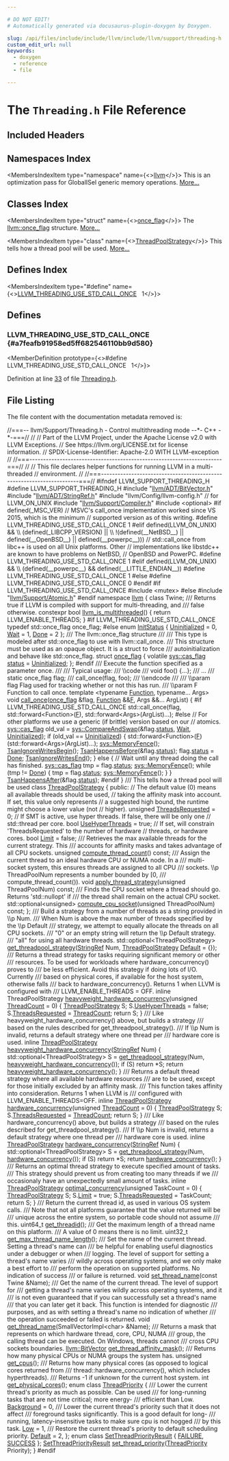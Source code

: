```yaml
---

# DO NOT EDIT!
# Automatically generated via docusaurus-plugin-doxygen by Doxygen.

slug: /api/files/include/include/llvm/include/llvm/support/threading-h
custom_edit_url: null
keywords:
  - doxygen
  - reference
  - file

---
```





# The `Threading.h` File Reference

<DoxygenPage pluginConfig={pluginConfig}>



## Included Headers

<IncludesList>
<IncludesListItem
  filePath="llvm/ADT/BitVector.h"
  permalink="/docs/api/files/include/include/llvm/include/llvm/adt/bitvector-h"
  isLocal="true" />
<IncludesListItem
  filePath="llvm/ADT/StringRef.h"
  permalink="/docs/api/files/include/include/llvm/include/llvm/adt/stringref-h"
  isLocal="true" />
<IncludesListItem
  filePath="llvm/Config/llvm-config.h"
  permalink=""
  isLocal="true" />
<IncludesListItem
  filePath="llvm/Support/Compiler.h"
  permalink="/docs/api/files/include/include/llvm/include/llvm/support/compiler-h"
  isLocal="true" />
<IncludesListItem
  filePath="optional"
  permalink=""
  isLocal="false" />
<IncludesListItem
  filePath="llvm/Support/Atomic.h"
  permalink="/docs/api/files/include/include/llvm/include/llvm/support/atomic-h"
  isLocal="true" />
</IncludesList>

## Namespaces Index

<MembersIndex>

<MembersIndexItem
  type="namespace"
  name={<><a href="/docs/api/namespaces/llvm">llvm</a></>}>
This is an optimization pass for GlobalISel generic memory operations. <a href="/docs/api/namespaces/llvm/#details">More...</a>
</MembersIndexItem>

</MembersIndex>

## Classes Index

<MembersIndex>

<MembersIndexItem
  type="struct"
  name={<><a href="/docs/api/structs/llvm/once-flag">once_flag</a></>}>
The <a href="/docs/api/structs/llvm/once-flag">llvm::once&#95;flag</a> structure. <a href="/docs/api/structs/llvm/once-flag/#details">More...</a>
</MembersIndexItem>

<MembersIndexItem
  type="class"
  name={<><a href="/docs/api/classes/llvm/threadpoolstrategy">ThreadPoolStrategy</a></>}>
This tells how a thread pool will be used. <a href="/docs/api/classes/llvm/threadpoolstrategy/#details">More...</a>
</MembersIndexItem>

</MembersIndex>

## Defines Index

<MembersIndex>

<MembersIndexItem
  type="#define"
  name={<><a href="#a7feafb91958ed5ff682546110bb9d580">LLVM&#95;THREADING&#95;USE&#95;STD&#95;CALL&#95;ONCE</a>&nbsp;&nbsp;&nbsp;1</>}>
</MembersIndexItem>

</MembersIndex>


<SectionDefinition>

## Defines

### LLVM&#95;THREADING&#95;USE&#95;STD&#95;CALL&#95;ONCE {#a7feafb91958ed5ff682546110bb9d580}

<MemberDefinition
  prototype={<>#define LLVM&#95;THREADING&#95;USE&#95;STD&#95;CALL&#95;ONCE&nbsp;&nbsp;&nbsp;1</>}>

Definition at line <a href="#l00033">33</a> of file <a href="/docs/api/files/include/include/llvm/include/llvm/support/threading-h">Threading.h</a>.
</MemberDefinition>

</SectionDefinition>

## File Listing

The file content with the documentation metadata removed is:

<ProgramListing>

<Link id="l00001" /><CodeLine lineNumber="1"><span class="doxyHighlightComment">//===-- llvm/Support/Threading.h - Control multithreading mode --&#42;- C++ -&#42;-===//</span></CodeLine>
<Link id="l00002" /><CodeLine lineNumber="2"><span class="doxyHighlightComment">//</span></CodeLine>
<Link id="l00003" /><CodeLine lineNumber="3"><span class="doxyHighlightComment">// Part of the LLVM Project, under the Apache License v2.0 with LLVM Exceptions.</span></CodeLine>
<Link id="l00004" /><CodeLine lineNumber="4"><span class="doxyHighlightComment">// See https://llvm.org/LICENSE.txt for license information.</span></CodeLine>
<Link id="l00005" /><CodeLine lineNumber="5"><span class="doxyHighlightComment">// SPDX-License-Identifier: Apache-2.0 WITH LLVM-exception</span></CodeLine>
<Link id="l00006" /><CodeLine lineNumber="6"><span class="doxyHighlightComment">//</span></CodeLine>
<Link id="l00007" /><CodeLine lineNumber="7"><span class="doxyHighlightComment">//===----------------------------------------------------------------------===//</span></CodeLine>
<Link id="l00008" /><CodeLine lineNumber="8"><span class="doxyHighlightComment">//</span></CodeLine>
<Link id="l00009" /><CodeLine lineNumber="9"><span class="doxyHighlightComment">// This file declares helper functions for running LLVM in a multi-threaded</span></CodeLine>
<Link id="l00010" /><CodeLine lineNumber="10"><span class="doxyHighlightComment">// environment.</span></CodeLine>
<Link id="l00011" /><CodeLine lineNumber="11"><span class="doxyHighlightComment">//</span></CodeLine>
<Link id="l00012" /><CodeLine lineNumber="12"><span class="doxyHighlightComment">//===----------------------------------------------------------------------===//</span></CodeLine>
<Link id="l00013" /><CodeLine lineNumber="13"></CodeLine>
<Link id="l00014" /><CodeLine lineNumber="14"><span class="doxyHighlightPreprocessor">#ifndef LLVM&#95;SUPPORT&#95;THREADING&#95;H</span></CodeLine>
<Link id="l00015" /><CodeLine lineNumber="15"><span class="doxyHighlightPreprocessor">#define LLVM&#95;SUPPORT&#95;THREADING&#95;H</span></CodeLine>
<Link id="l00016" /><CodeLine lineNumber="16"></CodeLine>
<Link id="l00017" /><CodeLine lineNumber="17"><span class="doxyHighlightPreprocessor">#include &quot;<a href="/docs/api/files/include/include/llvm/include/llvm/adt/bitvector-h">llvm/ADT/BitVector.h</a>&quot;</span></CodeLine>
<Link id="l00018" /><CodeLine lineNumber="18"><span class="doxyHighlightPreprocessor">#include &quot;<a href="/docs/api/files/include/include/llvm/include/llvm/adt/stringref-h">llvm/ADT/StringRef.h</a>&quot;</span></CodeLine>
<Link id="l00019" /><CodeLine lineNumber="19"><span class="doxyHighlightPreprocessor">#include &quot;llvm/Config/llvm-config.h&quot;</span><span class="doxyHighlight"> </span><span class="doxyHighlightComment">// for LLVM&#95;ON&#95;UNIX</span></CodeLine>
<Link id="l00020" /><CodeLine lineNumber="20"><span class="doxyHighlightPreprocessor">#include &quot;<a href="/docs/api/files/include/include/llvm/include/llvm/support/compiler-h">llvm/Support/Compiler.h</a>&quot;</span></CodeLine>
<Link id="l00021" /><CodeLine lineNumber="21"><span class="doxyHighlightPreprocessor">#include &lt;optional&gt;</span></CodeLine>
<Link id="l00022" /><CodeLine lineNumber="22"></CodeLine>
<Link id="l00023" /><CodeLine lineNumber="23"><span class="doxyHighlightPreprocessor">#if defined(&#95;MSC&#95;VER)</span></CodeLine>
<Link id="l00024" /><CodeLine lineNumber="24"><span class="doxyHighlightComment">// MSVC&#39;s call&#95;once implementation worked since VS 2015, which is the minimum</span></CodeLine>
<Link id="l00025" /><CodeLine lineNumber="25"><span class="doxyHighlightComment">// supported version as of this writing.</span></CodeLine>
<Link id="l00026" /><CodeLine lineNumber="26"><span class="doxyHighlightPreprocessor">#define LLVM&#95;THREADING&#95;USE&#95;STD&#95;CALL&#95;ONCE 1</span></CodeLine>
<Link id="l00027" /><CodeLine lineNumber="27"><span class="doxyHighlightPreprocessor">#elif defined(LLVM&#95;ON&#95;UNIX) &amp;&amp;                                                 \\</span></CodeLine>
<Link id="l00028" /><CodeLine lineNumber="28"><span class="doxyHighlightPreprocessor">    (defined(&#95;LIBCPP&#95;VERSION) ||                                               \\</span></CodeLine>
<Link id="l00029" /><CodeLine lineNumber="29"><span class="doxyHighlightPreprocessor">     !(defined(&#95;&#95;NetBSD&#95;&#95;) || defined(&#95;&#95;OpenBSD&#95;&#95;) || defined(&#95;&#95;powerpc&#95;&#95;)))</span></CodeLine>
<Link id="l00030" /><CodeLine lineNumber="30"><span class="doxyHighlightComment">// std::call&#95;once from libc++ is used on all Unix platforms. Other</span></CodeLine>
<Link id="l00031" /><CodeLine lineNumber="31"><span class="doxyHighlightComment">// implementations like libstdc++ are known to have problems on NetBSD,</span></CodeLine>
<Link id="l00032" /><CodeLine lineNumber="32"><span class="doxyHighlightComment">// OpenBSD and PowerPC.</span></CodeLine>
<Link id="l00033" /><CodeLine lineNumber="33" lineLink="#a7feafb91958ed5ff682546110bb9d580"><span class="doxyHighlightPreprocessor">#define LLVM&#95;THREADING&#95;USE&#95;STD&#95;CALL&#95;ONCE 1</span></CodeLine>
<Link id="l00034" /><CodeLine lineNumber="34"><span class="doxyHighlightPreprocessor">#elif defined(LLVM&#95;ON&#95;UNIX) &amp;&amp;                                                 \\</span></CodeLine>
<Link id="l00035" /><CodeLine lineNumber="35"><span class="doxyHighlightPreprocessor">    (defined(&#95;&#95;powerpc&#95;&#95;) &amp;&amp; defined(&#95;&#95;LITTLE&#95;ENDIAN&#95;&#95;))</span></CodeLine>
<Link id="l00036" /><CodeLine lineNumber="36"><span class="doxyHighlightPreprocessor">#define LLVM&#95;THREADING&#95;USE&#95;STD&#95;CALL&#95;ONCE 1</span></CodeLine>
<Link id="l00037" /><CodeLine lineNumber="37"><span class="doxyHighlightPreprocessor">#else</span></CodeLine>
<Link id="l00038" /><CodeLine lineNumber="38"><span class="doxyHighlightPreprocessor">#define LLVM&#95;THREADING&#95;USE&#95;STD&#95;CALL&#95;ONCE 0</span></CodeLine>
<Link id="l00039" /><CodeLine lineNumber="39"><span class="doxyHighlightPreprocessor">#endif</span></CodeLine>
<Link id="l00040" /><CodeLine lineNumber="40"></CodeLine>
<Link id="l00041" /><CodeLine lineNumber="41"><span class="doxyHighlightPreprocessor">#if LLVM&#95;THREADING&#95;USE&#95;STD&#95;CALL&#95;ONCE</span></CodeLine>
<Link id="l00042" /><CodeLine lineNumber="42"><span class="doxyHighlightPreprocessor">#include &lt;mutex&gt;</span></CodeLine>
<Link id="l00043" /><CodeLine lineNumber="43"><span class="doxyHighlightPreprocessor">#else</span></CodeLine>
<Link id="l00044" /><CodeLine lineNumber="44"><span class="doxyHighlightPreprocessor">#include &quot;<a href="/docs/api/files/include/include/llvm/include/llvm/support/atomic-h">llvm/Support/Atomic.h</a>&quot;</span></CodeLine>
<Link id="l00045" /><CodeLine lineNumber="45"><span class="doxyHighlightPreprocessor">#endif</span></CodeLine>
<Link id="l00046" /><CodeLine lineNumber="46"></CodeLine>
<Link id="l00047" /><CodeLine lineNumber="47"><span class="doxyHighlightKeyword">namespace </span><span class="doxyHighlight"><a href="/docs/api/namespaces/llvm">llvm</a> &#123;</span></CodeLine>
<Link id="l00048" /><CodeLine lineNumber="48"><span class="doxyHighlightKeyword">class </span><span class="doxyHighlight">Twine;</span></CodeLine>
<Link id="l00049" /><CodeLine lineNumber="49"></CodeLine>
<Link id="l00050" /><CodeLine lineNumber="50"><span class="doxyHighlightComment">/// Returns true if LLVM is compiled with support for multi-threading, and</span></CodeLine>
<Link id="l00051" /><CodeLine lineNumber="51"><span class="doxyHighlightComment">/// false otherwise.</span></CodeLine>
<Link id="l00052" /><CodeLine lineNumber="52" lineLink="/docs/api/namespaces/llvm/#a09a29eef9752b39c34aa646a5812b0a7"><span class="doxyHighlightKeyword">constexpr</span><span class="doxyHighlight"> </span><span class="doxyHighlightKeywordType">bool</span><span class="doxyHighlight"> <a href="/docs/api/namespaces/llvm/#a09a29eef9752b39c34aa646a5812b0a7">llvm&#95;is&#95;multithreaded</a>() &#123; </span><span class="doxyHighlightKeywordFlow">return</span><span class="doxyHighlight"> LLVM&#95;ENABLE&#95;THREADS; &#125;</span></CodeLine>
<Link id="l00053" /><CodeLine lineNumber="53"></CodeLine>
<Link id="l00054" /><CodeLine lineNumber="54"><span class="doxyHighlightPreprocessor">#if LLVM&#95;THREADING&#95;USE&#95;STD&#95;CALL&#95;ONCE</span></CodeLine>
<Link id="l00055" /><CodeLine lineNumber="55"></CodeLine>
<Link id="l00056" /><CodeLine lineNumber="56"><span class="doxyHighlight">  </span><span class="doxyHighlightKeyword">typedef</span><span class="doxyHighlight"> std::once&#95;flag once&#95;flag;</span></CodeLine>
<Link id="l00057" /><CodeLine lineNumber="57"></CodeLine>
<Link id="l00058" /><CodeLine lineNumber="58"><span class="doxyHighlightPreprocessor">#else</span></CodeLine>
<Link id="l00059" /><CodeLine lineNumber="59"></CodeLine>
<Link id="l00060" /><CodeLine lineNumber="60" lineLink="/docs/api/namespaces/llvm/#a233737223c9a3dba810df5b91bc91d1fabbb9957d8adae962b153273c16bce571"><span class="doxyHighlight">  </span><span class="doxyHighlightKeyword">enum</span><span class="doxyHighlight"> <a href="/docs/api/namespaces/llvm/#a233737223c9a3dba810df5b91bc91d1f">InitStatus</a> &#123; <a href="/docs/api/namespaces/llvm/#a233737223c9a3dba810df5b91bc91d1fa040b97f9fe2d19769ff2f593111e416f">Uninitialized</a> = 0, <a href="/docs/api/namespaces/llvm/#a233737223c9a3dba810df5b91bc91d1fa49bfe5e1e40e44e387a5e03c6ca759c5">Wait</a> = 1, <a href="/docs/api/namespaces/llvm/#a233737223c9a3dba810df5b91bc91d1fabbb9957d8adae962b153273c16bce571">Done</a> = 2 &#125;;</span></CodeLine>
<Link id="l00061" /><CodeLine lineNumber="61"></CodeLine>
<Link id="l00062" /><CodeLine lineNumber="62"><span class="doxyHighlightComment">  /// The llvm::once&#95;flag structure</span></CodeLine>
<Link id="l00063" /><CodeLine lineNumber="63"><span class="doxyHighlightComment">  ///</span></CodeLine>
<Link id="l00064" /><CodeLine lineNumber="64"><span class="doxyHighlightComment">  /// This type is modeled after std::once&#95;flag to use with llvm::call&#95;once.</span></CodeLine>
<Link id="l00065" /><CodeLine lineNumber="65"><span class="doxyHighlightComment">  /// This structure must be used as an opaque object. It is a struct to force</span></CodeLine>
<Link id="l00066" /><CodeLine lineNumber="66"><span class="doxyHighlightComment">  /// autoinitialization and behave like std::once&#95;flag.</span></CodeLine>
<Link id="l00067" /><CodeLine lineNumber="67" lineLink="/docs/api/structs/llvm/once-flag"><span class="doxyHighlight">  </span><span class="doxyHighlightKeyword">struct </span><span class="doxyHighlight"><a href="/docs/api/structs/llvm/once-flag">once&#95;flag</a> &#123;</span></CodeLine>
<Link id="l00068" /><CodeLine lineNumber="68" lineLink="/docs/api/structs/llvm/once-flag/#a82f54c87a27d58ef5f372cabf0fcbcfc"><span class="doxyHighlight">    </span><span class="doxyHighlightKeyword">volatile</span><span class="doxyHighlight"> <a href="/docs/api/namespaces/llvm/sys/#a2311d06f966c58f271076e6b262fa092">sys::cas&#95;flag</a> <a href="/docs/api/structs/llvm/once-flag/#a82f54c87a27d58ef5f372cabf0fcbcfc">status</a> = <a href="/docs/api/namespaces/llvm/#a233737223c9a3dba810df5b91bc91d1fa040b97f9fe2d19769ff2f593111e416f">Uninitialized</a>;</span></CodeLine>
<Link id="l00069" /><CodeLine lineNumber="69"><span class="doxyHighlight">  &#125;;</span></CodeLine>
<Link id="l00070" /><CodeLine lineNumber="70"></CodeLine>
<Link id="l00071" /><CodeLine lineNumber="71"><span class="doxyHighlightPreprocessor">#endif</span></CodeLine>
<Link id="l00072" /><CodeLine lineNumber="72"></CodeLine>
<Link id="l00073" /><CodeLine lineNumber="73"><span class="doxyHighlightComment">  /// Execute the function specified as a parameter once.</span></CodeLine>
<Link id="l00074" /><CodeLine lineNumber="74"><span class="doxyHighlightComment">  ///</span></CodeLine>
<Link id="l00075" /><CodeLine lineNumber="75"><span class="doxyHighlightComment">  /// Typical usage:</span></CodeLine>
<Link id="l00076" /><CodeLine lineNumber="76"><span class="doxyHighlightComment">  /// \\code</span></CodeLine>
<Link id="l00077" /><CodeLine lineNumber="77"><span class="doxyHighlightComment">  ///   void foo() &#123;...&#125;;</span></CodeLine>
<Link id="l00078" /><CodeLine lineNumber="78"><span class="doxyHighlightComment">  ///   ...</span></CodeLine>
<Link id="l00079" /><CodeLine lineNumber="79"><span class="doxyHighlightComment">  ///   static once&#95;flag flag;</span></CodeLine>
<Link id="l00080" /><CodeLine lineNumber="80"><span class="doxyHighlightComment">  ///   call&#95;once(flag, foo);</span></CodeLine>
<Link id="l00081" /><CodeLine lineNumber="81"><span class="doxyHighlightComment">  /// \\endcode</span></CodeLine>
<Link id="l00082" /><CodeLine lineNumber="82"><span class="doxyHighlightComment">  ///</span></CodeLine>
<Link id="l00083" /><CodeLine lineNumber="83"><span class="doxyHighlightComment">  /// \\param flag Flag used for tracking whether or not this has run.</span></CodeLine>
<Link id="l00084" /><CodeLine lineNumber="84"><span class="doxyHighlightComment">  /// \\param F Function to call once.</span></CodeLine>
<Link id="l00085" /><CodeLine lineNumber="85"><span class="doxyHighlight">  </span><span class="doxyHighlightKeyword">template</span><span class="doxyHighlight"> &lt;</span><span class="doxyHighlightKeyword">typename</span><span class="doxyHighlight"> <a href="/docs/api/classes/llvm/function">Function</a>, </span><span class="doxyHighlightKeyword">typename</span><span class="doxyHighlight">... Args&gt;</span></CodeLine>
<Link id="l00086" /><CodeLine lineNumber="86" lineLink="/docs/api/namespaces/llvm/#abc08edd3ca31ae54f1a794719c4c153c"><span class="doxyHighlight">  </span><span class="doxyHighlightKeywordType">void</span><span class="doxyHighlight"> <a href="/docs/api/namespaces/llvm/#abc08edd3ca31ae54f1a794719c4c153c">call&#95;once</a>(<a href="/docs/api/structs/llvm/once-flag">once&#95;flag</a> &amp;flag, <a href="/docs/api/classes/llvm/function">Function</a> &amp;&amp;<a href="/docs/api/files/lib/lib/support/md5-cpp/#a96d73bbd7af15cb1fc38c3f4a3bd82e9">F</a>, Args &amp;&amp;... ArgList) &#123;</span></CodeLine>
<Link id="l00087" /><CodeLine lineNumber="87"><span class="doxyHighlightPreprocessor">#if LLVM&#95;THREADING&#95;USE&#95;STD&#95;CALL&#95;ONCE</span></CodeLine>
<Link id="l00088" /><CodeLine lineNumber="88"><span class="doxyHighlight">    std::call&#95;once(flag, std::forward&lt;Function&gt;(<a href="/docs/api/files/lib/lib/support/md5-cpp/#a96d73bbd7af15cb1fc38c3f4a3bd82e9">F</a>),</span></CodeLine>
<Link id="l00089" /><CodeLine lineNumber="89"><span class="doxyHighlight">                   std::forward&lt;Args&gt;(ArgList)...);</span></CodeLine>
<Link id="l00090" /><CodeLine lineNumber="90"><span class="doxyHighlightPreprocessor">#else</span></CodeLine>
<Link id="l00091" /><CodeLine lineNumber="91"><span class="doxyHighlight">    </span><span class="doxyHighlightComment">// For other platforms we use a generic (if brittle) version based on our</span></CodeLine>
<Link id="l00092" /><CodeLine lineNumber="92"><span class="doxyHighlight">    </span><span class="doxyHighlightComment">// atomics.</span></CodeLine>
<Link id="l00093" /><CodeLine lineNumber="93"><span class="doxyHighlight">    <a href="/docs/api/namespaces/llvm/sys/#a2311d06f966c58f271076e6b262fa092">sys::cas&#95;flag</a> old&#95;val = <a href="/docs/api/namespaces/llvm/sys/#aff9e10eb8571f7854d34d38dc58b2ffb">sys::CompareAndSwap</a>(&amp;flag.<a href="/docs/api/structs/llvm/once-flag/#a82f54c87a27d58ef5f372cabf0fcbcfc">status</a>, <a href="/docs/api/namespaces/llvm/#a233737223c9a3dba810df5b91bc91d1fa49bfe5e1e40e44e387a5e03c6ca759c5">Wait</a>, <a href="/docs/api/namespaces/llvm/#a233737223c9a3dba810df5b91bc91d1fa040b97f9fe2d19769ff2f593111e416f">Uninitialized</a>);</span></CodeLine>
<Link id="l00094" /><CodeLine lineNumber="94"><span class="doxyHighlight">    </span><span class="doxyHighlightKeywordFlow">if</span><span class="doxyHighlight"> (old&#95;val == <a href="/docs/api/namespaces/llvm/#a233737223c9a3dba810df5b91bc91d1fa040b97f9fe2d19769ff2f593111e416f">Uninitialized</a>) &#123;</span></CodeLine>
<Link id="l00095" /><CodeLine lineNumber="95"><span class="doxyHighlight">      std::forward&lt;Function&gt;(<a href="/docs/api/files/lib/lib/support/md5-cpp/#a96d73bbd7af15cb1fc38c3f4a3bd82e9">F</a>)(std::forward&lt;Args&gt;(ArgList)...);</span></CodeLine>
<Link id="l00096" /><CodeLine lineNumber="96"><span class="doxyHighlight">      <a href="/docs/api/namespaces/llvm/sys/#a96357e03675b273feb2112dabb891ada">sys::MemoryFence</a>();</span></CodeLine>
<Link id="l00097" /><CodeLine lineNumber="97"><span class="doxyHighlight">      <a href="/docs/api/files/include/include/llvm/include/llvm/support/compiler-h/#ae7ae7168870d6f719670bf0f47b9ade5">TsanIgnoreWritesBegin</a>();</span></CodeLine>
<Link id="l00098" /><CodeLine lineNumber="98"><span class="doxyHighlight">      <a href="/docs/api/files/include/include/llvm/include/llvm/support/compiler-h/#a186eadfc2c525b71adaf35e7487eccac">TsanHappensBefore</a>(&amp;flag.<a href="/docs/api/structs/llvm/once-flag/#a82f54c87a27d58ef5f372cabf0fcbcfc">status</a>);</span></CodeLine>
<Link id="l00099" /><CodeLine lineNumber="99"><span class="doxyHighlight">      flag.<a href="/docs/api/structs/llvm/once-flag/#a82f54c87a27d58ef5f372cabf0fcbcfc">status</a> = <a href="/docs/api/namespaces/llvm/#a233737223c9a3dba810df5b91bc91d1fabbb9957d8adae962b153273c16bce571">Done</a>;</span></CodeLine>
<Link id="l00100" /><CodeLine lineNumber="100"><span class="doxyHighlight">      <a href="/docs/api/files/include/include/llvm/include/llvm/support/compiler-h/#a6d95fe36240cded45e8889c2491a78f5">TsanIgnoreWritesEnd</a>();</span></CodeLine>
<Link id="l00101" /><CodeLine lineNumber="101"><span class="doxyHighlight">    &#125; </span><span class="doxyHighlightKeywordFlow">else</span><span class="doxyHighlight"> &#123;</span></CodeLine>
<Link id="l00102" /><CodeLine lineNumber="102"><span class="doxyHighlight">      </span><span class="doxyHighlightComment">// Wait until any thread doing the call has finished.</span></CodeLine>
<Link id="l00103" /><CodeLine lineNumber="103"><span class="doxyHighlight">      <a href="/docs/api/namespaces/llvm/sys/#a2311d06f966c58f271076e6b262fa092">sys::cas&#95;flag</a> tmp = flag.<a href="/docs/api/structs/llvm/once-flag/#a82f54c87a27d58ef5f372cabf0fcbcfc">status</a>;</span></CodeLine>
<Link id="l00104" /><CodeLine lineNumber="104"><span class="doxyHighlight">      <a href="/docs/api/namespaces/llvm/sys/#a96357e03675b273feb2112dabb891ada">sys::MemoryFence</a>();</span></CodeLine>
<Link id="l00105" /><CodeLine lineNumber="105"><span class="doxyHighlight">      </span><span class="doxyHighlightKeywordFlow">while</span><span class="doxyHighlight"> (tmp != <a href="/docs/api/namespaces/llvm/#a233737223c9a3dba810df5b91bc91d1fabbb9957d8adae962b153273c16bce571">Done</a>) &#123;</span></CodeLine>
<Link id="l00106" /><CodeLine lineNumber="106"><span class="doxyHighlight">        tmp = flag.<a href="/docs/api/structs/llvm/once-flag/#a82f54c87a27d58ef5f372cabf0fcbcfc">status</a>;</span></CodeLine>
<Link id="l00107" /><CodeLine lineNumber="107"><span class="doxyHighlight">        <a href="/docs/api/namespaces/llvm/sys/#a96357e03675b273feb2112dabb891ada">sys::MemoryFence</a>();</span></CodeLine>
<Link id="l00108" /><CodeLine lineNumber="108"><span class="doxyHighlight">      &#125;</span></CodeLine>
<Link id="l00109" /><CodeLine lineNumber="109"><span class="doxyHighlight">    &#125;</span></CodeLine>
<Link id="l00110" /><CodeLine lineNumber="110"><span class="doxyHighlight">    <a href="/docs/api/files/include/include/llvm/include/llvm/support/compiler-h/#a4a8a06812caf14bdec3b541b578b8344">TsanHappensAfter</a>(&amp;flag.<a href="/docs/api/structs/llvm/once-flag/#a82f54c87a27d58ef5f372cabf0fcbcfc">status</a>);</span></CodeLine>
<Link id="l00111" /><CodeLine lineNumber="111"><span class="doxyHighlightPreprocessor">#endif</span></CodeLine>
<Link id="l00112" /><CodeLine lineNumber="112"><span class="doxyHighlight">  &#125;</span></CodeLine>
<Link id="l00113" /><CodeLine lineNumber="113"></CodeLine>
<Link id="l00114" /><CodeLine lineNumber="114"><span class="doxyHighlightComment">  /// This tells how a thread pool will be used</span></CodeLine>
<Link id="l00115" /><CodeLine lineNumber="115" lineLink="/docs/api/classes/llvm/threadpoolstrategy"><span class="doxyHighlight">  </span><span class="doxyHighlightKeyword">class </span><span class="doxyHighlight"><a href="/docs/api/classes/llvm/threadpoolstrategy">ThreadPoolStrategy</a> &#123;</span></CodeLine>
<Link id="l00116" /><CodeLine lineNumber="116"><span class="doxyHighlight">  </span><span class="doxyHighlightKeyword">public</span><span class="doxyHighlight">:</span></CodeLine>
<Link id="l00117" /><CodeLine lineNumber="117"><span class="doxyHighlight">    </span><span class="doxyHighlightComment">// The default value (0) means all available threads should be used,</span></CodeLine>
<Link id="l00118" /><CodeLine lineNumber="118"><span class="doxyHighlight">    </span><span class="doxyHighlightComment">// taking the affinity mask into account. If set, this value only represents</span></CodeLine>
<Link id="l00119" /><CodeLine lineNumber="119"><span class="doxyHighlight">    </span><span class="doxyHighlightComment">// a suggested high bound, the runtime might choose a lower value (not</span></CodeLine>
<Link id="l00120" /><CodeLine lineNumber="120"><span class="doxyHighlight">    </span><span class="doxyHighlightComment">// higher).</span></CodeLine>
<Link id="l00121" /><CodeLine lineNumber="121" lineLink="/docs/api/classes/llvm/threadpoolstrategy/#a40a8a25446e00b0d7eb5cc63884bea4e"><span class="doxyHighlight">    </span><span class="doxyHighlightKeywordType">unsigned</span><span class="doxyHighlight"> <a href="/docs/api/classes/llvm/threadpoolstrategy/#a40a8a25446e00b0d7eb5cc63884bea4e">ThreadsRequested</a> = 0;</span></CodeLine>
<Link id="l00122" /><CodeLine lineNumber="122"></CodeLine>
<Link id="l00123" /><CodeLine lineNumber="123"><span class="doxyHighlight">    </span><span class="doxyHighlightComment">// If SMT is active, use hyper threads. If false, there will be only one</span></CodeLine>
<Link id="l00124" /><CodeLine lineNumber="124"><span class="doxyHighlight">    </span><span class="doxyHighlightComment">// std::thread per core.</span></CodeLine>
<Link id="l00125" /><CodeLine lineNumber="125" lineLink="/docs/api/classes/llvm/threadpoolstrategy/#a4d05cc9321306f401f9cc9990720173b"><span class="doxyHighlight">    </span><span class="doxyHighlightKeywordType">bool</span><span class="doxyHighlight"> <a href="/docs/api/classes/llvm/threadpoolstrategy/#a4d05cc9321306f401f9cc9990720173b">UseHyperThreads</a> = </span><span class="doxyHighlightKeyword">true</span><span class="doxyHighlight">;</span></CodeLine>
<Link id="l00126" /><CodeLine lineNumber="126"></CodeLine>
<Link id="l00127" /><CodeLine lineNumber="127"><span class="doxyHighlight">    </span><span class="doxyHighlightComment">// If set, will constrain &#39;ThreadsRequested&#39; to the number of hardware</span></CodeLine>
<Link id="l00128" /><CodeLine lineNumber="128"><span class="doxyHighlight">    </span><span class="doxyHighlightComment">// threads, or hardware cores.</span></CodeLine>
<Link id="l00129" /><CodeLine lineNumber="129" lineLink="/docs/api/classes/llvm/threadpoolstrategy/#a006386e2fc403bf7964952c2d97432a8"><span class="doxyHighlight">    </span><span class="doxyHighlightKeywordType">bool</span><span class="doxyHighlight"> <a href="/docs/api/classes/llvm/threadpoolstrategy/#a006386e2fc403bf7964952c2d97432a8">Limit</a> = </span><span class="doxyHighlightKeyword">false</span><span class="doxyHighlight">;</span></CodeLine>
<Link id="l00130" /><CodeLine lineNumber="130"></CodeLine>
<Link id="l00131" /><CodeLine lineNumber="131"><span class="doxyHighlightComment">    /// Retrieves the max available threads for the current strategy. This</span></CodeLine>
<Link id="l00132" /><CodeLine lineNumber="132"><span class="doxyHighlightComment">    /// accounts for affinity masks and takes advantage of all CPU sockets.</span></CodeLine>
<Link id="l00133" /><CodeLine lineNumber="133"><span class="doxyHighlight">    </span><span class="doxyHighlightKeywordType">unsigned</span><span class="doxyHighlight"> <a href="/docs/api/classes/llvm/threadpoolstrategy/#ac128c3b3bd0420224f86d2c385f3af99">compute&#95;thread&#95;count</a>() </span><span class="doxyHighlightKeyword">const</span><span class="doxyHighlight">;</span></CodeLine>
<Link id="l00134" /><CodeLine lineNumber="134"></CodeLine>
<Link id="l00135" /><CodeLine lineNumber="135"><span class="doxyHighlightComment">    /// Assign the current thread to an ideal hardware CPU or NUMA node. In a</span></CodeLine>
<Link id="l00136" /><CodeLine lineNumber="136"><span class="doxyHighlightComment">    /// multi-socket system, this ensures threads are assigned to all CPU</span></CodeLine>
<Link id="l00137" /><CodeLine lineNumber="137"><span class="doxyHighlightComment">    /// sockets. \\p ThreadPoolNum represents a number bounded by &#91;0,</span></CodeLine>
<Link id="l00138" /><CodeLine lineNumber="138"><span class="doxyHighlightComment">    /// compute&#95;thread&#95;count()).</span></CodeLine>
<Link id="l00139" /><CodeLine lineNumber="139" lineLink="/docs/api/classes/llvm/threadpoolstrategy/#a91973a96c25c9148226db40b463b5681"><span class="doxyHighlight">    </span><span class="doxyHighlightKeywordType">void</span><span class="doxyHighlight"> <a href="/docs/api/classes/llvm/threadpoolstrategy/#a91973a96c25c9148226db40b463b5681">apply&#95;thread&#95;strategy</a>(</span><span class="doxyHighlightKeywordType">unsigned</span><span class="doxyHighlight"> ThreadPoolNum) </span><span class="doxyHighlightKeyword">const</span><span class="doxyHighlight">;</span></CodeLine>
<Link id="l00140" /><CodeLine lineNumber="140"></CodeLine>
<Link id="l00141" /><CodeLine lineNumber="141"><span class="doxyHighlightComment">    /// Finds the CPU socket where a thread should go. Returns &#39;std::nullopt&#39; if</span></CodeLine>
<Link id="l00142" /><CodeLine lineNumber="142"><span class="doxyHighlightComment">    /// the thread shall remain on the actual CPU socket.</span></CodeLine>
<Link id="l00143" /><CodeLine lineNumber="143" lineLink="/docs/api/classes/llvm/threadpoolstrategy/#a3377000f840bf21702914c7d552af21d"><span class="doxyHighlight">    std::optional&lt;unsigned&gt; <a href="/docs/api/classes/llvm/threadpoolstrategy/#a3377000f840bf21702914c7d552af21d">compute&#95;cpu&#95;socket</a>(</span><span class="doxyHighlightKeywordType">unsigned</span><span class="doxyHighlight"> ThreadPoolNum) </span><span class="doxyHighlightKeyword">const</span><span class="doxyHighlight">;</span></CodeLine>
<Link id="l00144" /><CodeLine lineNumber="144"><span class="doxyHighlight">  &#125;;</span></CodeLine>
<Link id="l00145" /><CodeLine lineNumber="145"></CodeLine>
<Link id="l00146" /><CodeLine lineNumber="146"><span class="doxyHighlightComment">  /// Build a strategy from a number of threads as a string provided in \\p Num.</span></CodeLine>
<Link id="l00147" /><CodeLine lineNumber="147"><span class="doxyHighlightComment">  /// When Num is above the max number of threads specified by the \\p Default</span></CodeLine>
<Link id="l00148" /><CodeLine lineNumber="148"><span class="doxyHighlightComment">  /// strategy, we attempt to equally allocate the threads on all CPU sockets.</span></CodeLine>
<Link id="l00149" /><CodeLine lineNumber="149"><span class="doxyHighlightComment">  /// &quot;0&quot; or an empty string will return the \\p Default strategy.</span></CodeLine>
<Link id="l00150" /><CodeLine lineNumber="150"><span class="doxyHighlightComment">  /// &quot;all&quot; for using all hardware threads.</span></CodeLine>
<Link id="l00151" /><CodeLine lineNumber="151"><span class="doxyHighlight">  std::optional&lt;ThreadPoolStrategy&gt;</span></CodeLine>
<Link id="l00152" /><CodeLine lineNumber="152"><span class="doxyHighlight">  <a href="/docs/api/namespaces/llvm/#aaa15319612cd5edf41994eab4a092896">get&#95;threadpool&#95;strategy</a>(<a href="/docs/api/classes/llvm/stringref">StringRef</a> Num, <a href="/docs/api/classes/llvm/threadpoolstrategy">ThreadPoolStrategy</a> <a href="/docs/api/namespaces/llvm/#ae58c751054b01f206f9b9e34e461d25fa7a1920d61156abc05a60135aefe8bc67">Default</a> = &#123;&#125;);</span></CodeLine>
<Link id="l00153" /><CodeLine lineNumber="153"></CodeLine>
<Link id="l00154" /><CodeLine lineNumber="154"><span class="doxyHighlightComment">  /// Returns a thread strategy for tasks requiring significant memory or other</span></CodeLine>
<Link id="l00155" /><CodeLine lineNumber="155"><span class="doxyHighlightComment">  /// resources. To be used for workloads where hardware&#95;concurrency() proves to</span></CodeLine>
<Link id="l00156" /><CodeLine lineNumber="156"><span class="doxyHighlightComment">  /// be less efficient. Avoid this strategy if doing lots of I/O. Currently</span></CodeLine>
<Link id="l00157" /><CodeLine lineNumber="157"><span class="doxyHighlightComment">  /// based on physical cores, if available for the host system, otherwise falls</span></CodeLine>
<Link id="l00158" /><CodeLine lineNumber="158"><span class="doxyHighlightComment">  /// back to hardware&#95;concurrency(). Returns 1 when LLVM is configured with</span></CodeLine>
<Link id="l00159" /><CodeLine lineNumber="159"><span class="doxyHighlightComment">  /// LLVM&#95;ENABLE&#95;THREADS = OFF.</span></CodeLine>
<Link id="l00160" /><CodeLine lineNumber="160"><span class="doxyHighlight">  </span><span class="doxyHighlightKeyword">inline</span><span class="doxyHighlight"> ThreadPoolStrategy</span></CodeLine>
<Link id="l00161" /><CodeLine lineNumber="161" lineLink="/docs/api/namespaces/llvm/#a01b0ea0a16ef9208a33017ce9399da1a"><span class="doxyHighlight">  <a href="/docs/api/namespaces/llvm/#a01b0ea0a16ef9208a33017ce9399da1a">heavyweight&#95;hardware&#95;concurrency</a>(</span><span class="doxyHighlightKeywordType">unsigned</span><span class="doxyHighlight"> <a href="/docs/api/files/lib/lib/lto/thinltocodegenerator-cpp/#ac93a706f78069d5f23b6084d9a1fc015">ThreadCount</a> = 0) &#123;</span></CodeLine>
<Link id="l00162" /><CodeLine lineNumber="162"><span class="doxyHighlight">    <a href="/docs/api/classes/llvm/threadpoolstrategy">ThreadPoolStrategy</a> S;</span></CodeLine>
<Link id="l00163" /><CodeLine lineNumber="163"><span class="doxyHighlight">    S.<a href="/docs/api/classes/llvm/threadpoolstrategy/#a4d05cc9321306f401f9cc9990720173b">UseHyperThreads</a> = </span><span class="doxyHighlightKeyword">false</span><span class="doxyHighlight">;</span></CodeLine>
<Link id="l00164" /><CodeLine lineNumber="164"><span class="doxyHighlight">    S.<a href="/docs/api/classes/llvm/threadpoolstrategy/#a40a8a25446e00b0d7eb5cc63884bea4e">ThreadsRequested</a> = <a href="/docs/api/files/lib/lib/lto/thinltocodegenerator-cpp/#ac93a706f78069d5f23b6084d9a1fc015">ThreadCount</a>;</span></CodeLine>
<Link id="l00165" /><CodeLine lineNumber="165"><span class="doxyHighlight">    </span><span class="doxyHighlightKeywordFlow">return</span><span class="doxyHighlight"> S;</span></CodeLine>
<Link id="l00166" /><CodeLine lineNumber="166"><span class="doxyHighlight">  &#125;</span></CodeLine>
<Link id="l00167" /><CodeLine lineNumber="167"></CodeLine>
<Link id="l00168" /><CodeLine lineNumber="168"><span class="doxyHighlightComment">  /// Like heavyweight&#95;hardware&#95;concurrency() above, but builds a strategy</span></CodeLine>
<Link id="l00169" /><CodeLine lineNumber="169"><span class="doxyHighlightComment">  /// based on the rules described for get&#95;threadpool&#95;strategy().</span></CodeLine>
<Link id="l00170" /><CodeLine lineNumber="170"><span class="doxyHighlightComment">  /// If \\p Num is invalid, returns a default strategy where one thread per</span></CodeLine>
<Link id="l00171" /><CodeLine lineNumber="171"><span class="doxyHighlightComment">  /// hardware core is used.</span></CodeLine>
<Link id="l00172" /><CodeLine lineNumber="172" lineLink="/docs/api/namespaces/llvm/#a8633d79a52c7f5afd4fefbd728d3f8c6"><span class="doxyHighlight">  </span><span class="doxyHighlightKeyword">inline</span><span class="doxyHighlight"> <a href="/docs/api/classes/llvm/threadpoolstrategy">ThreadPoolStrategy</a> <a href="/docs/api/namespaces/llvm/#a01b0ea0a16ef9208a33017ce9399da1a">heavyweight&#95;hardware&#95;concurrency</a>(<a href="/docs/api/classes/llvm/stringref">StringRef</a> Num) &#123;</span></CodeLine>
<Link id="l00173" /><CodeLine lineNumber="173"><span class="doxyHighlight">    std::optional&lt;ThreadPoolStrategy&gt; S =</span></CodeLine>
<Link id="l00174" /><CodeLine lineNumber="174"><span class="doxyHighlight">        <a href="/docs/api/namespaces/llvm/#aaa15319612cd5edf41994eab4a092896">get&#95;threadpool&#95;strategy</a>(Num, <a href="/docs/api/namespaces/llvm/#a01b0ea0a16ef9208a33017ce9399da1a">heavyweight&#95;hardware&#95;concurrency</a>());</span></CodeLine>
<Link id="l00175" /><CodeLine lineNumber="175"><span class="doxyHighlight">    </span><span class="doxyHighlightKeywordFlow">if</span><span class="doxyHighlight"> (S)</span></CodeLine>
<Link id="l00176" /><CodeLine lineNumber="176"><span class="doxyHighlight">      </span><span class="doxyHighlightKeywordFlow">return</span><span class="doxyHighlight"> &#42;S;</span></CodeLine>
<Link id="l00177" /><CodeLine lineNumber="177"><span class="doxyHighlight">    </span><span class="doxyHighlightKeywordFlow">return</span><span class="doxyHighlight"> <a href="/docs/api/namespaces/llvm/#a01b0ea0a16ef9208a33017ce9399da1a">heavyweight&#95;hardware&#95;concurrency</a>();</span></CodeLine>
<Link id="l00178" /><CodeLine lineNumber="178"><span class="doxyHighlight">  &#125;</span></CodeLine>
<Link id="l00179" /><CodeLine lineNumber="179"></CodeLine>
<Link id="l00180" /><CodeLine lineNumber="180"><span class="doxyHighlightComment">  /// Returns a default thread strategy where all available hardware resources</span></CodeLine>
<Link id="l00181" /><CodeLine lineNumber="181"><span class="doxyHighlightComment">  /// are to be used, except for those initially excluded by an affinity mask.</span></CodeLine>
<Link id="l00182" /><CodeLine lineNumber="182"><span class="doxyHighlightComment">  /// This function takes affinity into consideration. Returns 1 when LLVM is</span></CodeLine>
<Link id="l00183" /><CodeLine lineNumber="183"><span class="doxyHighlightComment">  /// configured with LLVM&#95;ENABLE&#95;THREADS=OFF.</span></CodeLine>
<Link id="l00184" /><CodeLine lineNumber="184" lineLink="/docs/api/namespaces/llvm/#a00440f10281348fd9f7be52e23c7c874"><span class="doxyHighlight">  </span><span class="doxyHighlightKeyword">inline</span><span class="doxyHighlight"> <a href="/docs/api/classes/llvm/threadpoolstrategy">ThreadPoolStrategy</a> <a href="/docs/api/namespaces/llvm/#a00440f10281348fd9f7be52e23c7c874">hardware&#95;concurrency</a>(</span><span class="doxyHighlightKeywordType">unsigned</span><span class="doxyHighlight"> <a href="/docs/api/files/lib/lib/lto/thinltocodegenerator-cpp/#ac93a706f78069d5f23b6084d9a1fc015">ThreadCount</a> = 0) &#123;</span></CodeLine>
<Link id="l00185" /><CodeLine lineNumber="185"><span class="doxyHighlight">    <a href="/docs/api/classes/llvm/threadpoolstrategy">ThreadPoolStrategy</a> S;</span></CodeLine>
<Link id="l00186" /><CodeLine lineNumber="186"><span class="doxyHighlight">    S.<a href="/docs/api/classes/llvm/threadpoolstrategy/#a40a8a25446e00b0d7eb5cc63884bea4e">ThreadsRequested</a> = <a href="/docs/api/files/lib/lib/lto/thinltocodegenerator-cpp/#ac93a706f78069d5f23b6084d9a1fc015">ThreadCount</a>;</span></CodeLine>
<Link id="l00187" /><CodeLine lineNumber="187"><span class="doxyHighlight">    </span><span class="doxyHighlightKeywordFlow">return</span><span class="doxyHighlight"> S;</span></CodeLine>
<Link id="l00188" /><CodeLine lineNumber="188"><span class="doxyHighlight">  &#125;</span></CodeLine>
<Link id="l00189" /><CodeLine lineNumber="189"></CodeLine>
<Link id="l00190" /><CodeLine lineNumber="190"><span class="doxyHighlightComment">  /// Like hardware&#95;concurrency() above, but builds a strategy</span></CodeLine>
<Link id="l00191" /><CodeLine lineNumber="191"><span class="doxyHighlightComment">  /// based on the rules described for get&#95;threadpool&#95;strategy().</span></CodeLine>
<Link id="l00192" /><CodeLine lineNumber="192"><span class="doxyHighlightComment">  /// If \\p Num is invalid, returns a default strategy where one thread per</span></CodeLine>
<Link id="l00193" /><CodeLine lineNumber="193"><span class="doxyHighlightComment">  /// hardware core is used.</span></CodeLine>
<Link id="l00194" /><CodeLine lineNumber="194" lineLink="/docs/api/namespaces/llvm/#a0ddd48307419eaba0b9bcb2a890111a9"><span class="doxyHighlight">  </span><span class="doxyHighlightKeyword">inline</span><span class="doxyHighlight"> <a href="/docs/api/classes/llvm/threadpoolstrategy">ThreadPoolStrategy</a> <a href="/docs/api/namespaces/llvm/#a00440f10281348fd9f7be52e23c7c874">hardware&#95;concurrency</a>(<a href="/docs/api/classes/llvm/stringref">StringRef</a> Num) &#123;</span></CodeLine>
<Link id="l00195" /><CodeLine lineNumber="195"><span class="doxyHighlight">    std::optional&lt;ThreadPoolStrategy&gt; S =</span></CodeLine>
<Link id="l00196" /><CodeLine lineNumber="196"><span class="doxyHighlight">        <a href="/docs/api/namespaces/llvm/#aaa15319612cd5edf41994eab4a092896">get&#95;threadpool&#95;strategy</a>(Num, <a href="/docs/api/namespaces/llvm/#a00440f10281348fd9f7be52e23c7c874">hardware&#95;concurrency</a>());</span></CodeLine>
<Link id="l00197" /><CodeLine lineNumber="197"><span class="doxyHighlight">    </span><span class="doxyHighlightKeywordFlow">if</span><span class="doxyHighlight"> (S)</span></CodeLine>
<Link id="l00198" /><CodeLine lineNumber="198"><span class="doxyHighlight">      </span><span class="doxyHighlightKeywordFlow">return</span><span class="doxyHighlight"> &#42;S;</span></CodeLine>
<Link id="l00199" /><CodeLine lineNumber="199"><span class="doxyHighlight">    </span><span class="doxyHighlightKeywordFlow">return</span><span class="doxyHighlight"> <a href="/docs/api/namespaces/llvm/#a00440f10281348fd9f7be52e23c7c874">hardware&#95;concurrency</a>();</span></CodeLine>
<Link id="l00200" /><CodeLine lineNumber="200"><span class="doxyHighlight">  &#125;</span></CodeLine>
<Link id="l00201" /><CodeLine lineNumber="201"></CodeLine>
<Link id="l00202" /><CodeLine lineNumber="202"><span class="doxyHighlightComment">  /// Returns an optimal thread strategy to execute specified amount of tasks.</span></CodeLine>
<Link id="l00203" /><CodeLine lineNumber="203"><span class="doxyHighlightComment">  /// This strategy should prevent us from creating too many threads if we</span></CodeLine>
<Link id="l00204" /><CodeLine lineNumber="204"><span class="doxyHighlightComment">  /// occasionaly have an unexpectedly small amount of tasks.</span></CodeLine>
<Link id="l00205" /><CodeLine lineNumber="205" lineLink="/docs/api/namespaces/llvm/#a879dd68b6ab547079c3ef8b7a7e39277"><span class="doxyHighlight">  </span><span class="doxyHighlightKeyword">inline</span><span class="doxyHighlight"> <a href="/docs/api/classes/llvm/threadpoolstrategy">ThreadPoolStrategy</a> <a href="/docs/api/namespaces/llvm/#a879dd68b6ab547079c3ef8b7a7e39277">optimal&#95;concurrency</a>(</span><span class="doxyHighlightKeywordType">unsigned</span><span class="doxyHighlight"> TaskCount = 0) &#123;</span></CodeLine>
<Link id="l00206" /><CodeLine lineNumber="206"><span class="doxyHighlight">    <a href="/docs/api/classes/llvm/threadpoolstrategy">ThreadPoolStrategy</a> S;</span></CodeLine>
<Link id="l00207" /><CodeLine lineNumber="207"><span class="doxyHighlight">    S.<a href="/docs/api/classes/llvm/threadpoolstrategy/#a006386e2fc403bf7964952c2d97432a8">Limit</a> = </span><span class="doxyHighlightKeyword">true</span><span class="doxyHighlight">;</span></CodeLine>
<Link id="l00208" /><CodeLine lineNumber="208"><span class="doxyHighlight">    S.<a href="/docs/api/classes/llvm/threadpoolstrategy/#a40a8a25446e00b0d7eb5cc63884bea4e">ThreadsRequested</a> = TaskCount;</span></CodeLine>
<Link id="l00209" /><CodeLine lineNumber="209"><span class="doxyHighlight">    </span><span class="doxyHighlightKeywordFlow">return</span><span class="doxyHighlight"> S;</span></CodeLine>
<Link id="l00210" /><CodeLine lineNumber="210"><span class="doxyHighlight">  &#125;</span></CodeLine>
<Link id="l00211" /><CodeLine lineNumber="211"></CodeLine>
<Link id="l00212" /><CodeLine lineNumber="212"><span class="doxyHighlightComment">  /// Return the current thread id, as used in various OS system calls.</span></CodeLine>
<Link id="l00213" /><CodeLine lineNumber="213"><span class="doxyHighlightComment">  /// Note that not all platforms guarantee that the value returned will be</span></CodeLine>
<Link id="l00214" /><CodeLine lineNumber="214"><span class="doxyHighlightComment">  /// unique across the entire system, so portable code should not assume</span></CodeLine>
<Link id="l00215" /><CodeLine lineNumber="215"><span class="doxyHighlightComment">  /// this.</span></CodeLine>
<Link id="l00216" /><CodeLine lineNumber="216"><span class="doxyHighlight">  uint64&#95;t <a href="/docs/api/namespaces/llvm/#aaa33daad43dedada2aa398a44b91be01">get&#95;threadid</a>();</span></CodeLine>
<Link id="l00217" /><CodeLine lineNumber="217"></CodeLine>
<Link id="l00218" /><CodeLine lineNumber="218"><span class="doxyHighlightComment">  /// Get the maximum length of a thread name on this platform.</span></CodeLine>
<Link id="l00219" /><CodeLine lineNumber="219"><span class="doxyHighlightComment">  /// A value of 0 means there is no limit.</span></CodeLine>
<Link id="l00220" /><CodeLine lineNumber="220"><span class="doxyHighlight">  uint32&#95;t <a href="/docs/api/namespaces/llvm/#a28e648caeff381f571c4f282c869ccd7">get&#95;max&#95;thread&#95;name&#95;length</a>();</span></CodeLine>
<Link id="l00221" /><CodeLine lineNumber="221"></CodeLine>
<Link id="l00222" /><CodeLine lineNumber="222"><span class="doxyHighlightComment">  /// Set the name of the current thread.  Setting a thread&#39;s name can</span></CodeLine>
<Link id="l00223" /><CodeLine lineNumber="223"><span class="doxyHighlightComment">  /// be helpful for enabling useful diagnostics under a debugger or when</span></CodeLine>
<Link id="l00224" /><CodeLine lineNumber="224"><span class="doxyHighlightComment">  /// logging.  The level of support for setting a thread&#39;s name varies</span></CodeLine>
<Link id="l00225" /><CodeLine lineNumber="225"><span class="doxyHighlightComment">  /// wildly across operating systems, and we only make a best effort to</span></CodeLine>
<Link id="l00226" /><CodeLine lineNumber="226"><span class="doxyHighlightComment">  /// perform the operation on supported platforms.  No indication of success</span></CodeLine>
<Link id="l00227" /><CodeLine lineNumber="227"><span class="doxyHighlightComment">  /// or failure is returned.</span></CodeLine>
<Link id="l00228" /><CodeLine lineNumber="228"><span class="doxyHighlight">  </span><span class="doxyHighlightKeywordType">void</span><span class="doxyHighlight"> <a href="/docs/api/namespaces/llvm/#a8c2b8c55bed6ebcda541d21bab7e6a42">set&#95;thread&#95;name</a>(</span><span class="doxyHighlightKeyword">const</span><span class="doxyHighlight"> Twine &amp;Name);</span></CodeLine>
<Link id="l00229" /><CodeLine lineNumber="229"></CodeLine>
<Link id="l00230" /><CodeLine lineNumber="230"><span class="doxyHighlightComment">  /// Get the name of the current thread.  The level of support for</span></CodeLine>
<Link id="l00231" /><CodeLine lineNumber="231"><span class="doxyHighlightComment">  /// getting a thread&#39;s name varies wildly across operating systems, and it</span></CodeLine>
<Link id="l00232" /><CodeLine lineNumber="232"><span class="doxyHighlightComment">  /// is not even guaranteed that if you can successfully set a thread&#39;s name</span></CodeLine>
<Link id="l00233" /><CodeLine lineNumber="233"><span class="doxyHighlightComment">  /// that you can later get it back.  This function is intended for diagnostic</span></CodeLine>
<Link id="l00234" /><CodeLine lineNumber="234"><span class="doxyHighlightComment">  /// purposes, and as with setting a thread&#39;s name no indication of whether</span></CodeLine>
<Link id="l00235" /><CodeLine lineNumber="235"><span class="doxyHighlightComment">  /// the operation succeeded or failed is returned.</span></CodeLine>
<Link id="l00236" /><CodeLine lineNumber="236"><span class="doxyHighlight">  </span><span class="doxyHighlightKeywordType">void</span><span class="doxyHighlight"> <a href="/docs/api/namespaces/llvm/#a9f631c8bd3916d1984a0df4ccce73461">get&#95;thread&#95;name</a>(SmallVectorImpl&lt;char&gt; &amp;Name);</span></CodeLine>
<Link id="l00237" /><CodeLine lineNumber="237"></CodeLine>
<Link id="l00238" /><CodeLine lineNumber="238"><span class="doxyHighlightComment">  /// Returns a mask that represents on which hardware thread, core, CPU, NUMA</span></CodeLine>
<Link id="l00239" /><CodeLine lineNumber="239"><span class="doxyHighlightComment">  /// group, the calling thread can be executed. On Windows, threads cannot</span></CodeLine>
<Link id="l00240" /><CodeLine lineNumber="240"><span class="doxyHighlightComment">  /// cross CPU sockets boundaries.</span></CodeLine>
<Link id="l00241" /><CodeLine lineNumber="241"><span class="doxyHighlight">  <a href="/docs/api/classes/llvm/bitvector">llvm::BitVector</a> <a href="/docs/api/namespaces/llvm/#a28b7afb4a2fb8c445d23dc24b3627bd6">get&#95;thread&#95;affinity&#95;mask</a>();</span></CodeLine>
<Link id="l00242" /><CodeLine lineNumber="242"></CodeLine>
<Link id="l00243" /><CodeLine lineNumber="243"><span class="doxyHighlightComment">  /// Returns how many physical CPUs or NUMA groups the system has.</span></CodeLine>
<Link id="l00244" /><CodeLine lineNumber="244" lineLink="/docs/api/namespaces/llvm/#a52707521404204cff06fe8d1a663952b"><span class="doxyHighlight">  </span><span class="doxyHighlightKeywordType">unsigned</span><span class="doxyHighlight"> <a href="/docs/api/namespaces/llvm/#a52707521404204cff06fe8d1a663952b">get&#95;cpus</a>();</span></CodeLine>
<Link id="l00245" /><CodeLine lineNumber="245"></CodeLine>
<Link id="l00246" /><CodeLine lineNumber="246"><span class="doxyHighlightComment">  /// Returns how many physical cores (as opposed to logical cores returned from</span></CodeLine>
<Link id="l00247" /><CodeLine lineNumber="247"><span class="doxyHighlightComment">  /// thread::hardware&#95;concurrency(), which includes hyperthreads).</span></CodeLine>
<Link id="l00248" /><CodeLine lineNumber="248"><span class="doxyHighlightComment">  /// Returns -1 if unknown for the current host system.</span></CodeLine>
<Link id="l00249" /><CodeLine lineNumber="249"><span class="doxyHighlight">  </span><span class="doxyHighlightKeywordType">int</span><span class="doxyHighlight"> <a href="/docs/api/namespaces/llvm/#aa79a8fc8721314e9f7199ca4cc22e51b">get&#95;physical&#95;cores</a>();</span></CodeLine>
<Link id="l00250" /><CodeLine lineNumber="250"></CodeLine>
<Link id="l00251" /><CodeLine lineNumber="251" lineLink="/docs/api/namespaces/llvm/#a05609d049bfe3c5c2f64711566131a86"><span class="doxyHighlight">  </span><span class="doxyHighlightKeyword">enum class</span><span class="doxyHighlight"> <a href="/docs/api/namespaces/llvm/#a05609d049bfe3c5c2f64711566131a86">ThreadPriority</a> &#123;</span></CodeLine>
<Link id="l00252" /><CodeLine lineNumber="252"><span class="doxyHighlightComment">    /// Lower the current thread&#39;s priority as much as possible. Can be used</span></CodeLine>
<Link id="l00253" /><CodeLine lineNumber="253"><span class="doxyHighlightComment">    /// for long-running tasks that are not time critical; more energy-</span></CodeLine>
<Link id="l00254" /><CodeLine lineNumber="254"><span class="doxyHighlightComment">    /// efficient than Low.</span></CodeLine>
<Link id="l00255" /><CodeLine lineNumber="255" lineLink="/docs/api/namespaces/llvm/#a05609d049bfe3c5c2f64711566131a86aa9ded1e5ce5d75814730bb4caaf49419"><span class="doxyHighlight">    <a href="/docs/api/namespaces/llvm/#a05609d049bfe3c5c2f64711566131a86aa9ded1e5ce5d75814730bb4caaf49419">Background</a> = 0,</span></CodeLine>
<Link id="l00256" /><CodeLine lineNumber="256"></CodeLine>
<Link id="l00257" /><CodeLine lineNumber="257"><span class="doxyHighlightComment">    /// Lower the current thread&#39;s priority such that it does not affect</span></CodeLine>
<Link id="l00258" /><CodeLine lineNumber="258"><span class="doxyHighlightComment">    /// foreground tasks significantly. This is a good default for long-</span></CodeLine>
<Link id="l00259" /><CodeLine lineNumber="259"><span class="doxyHighlightComment">    /// running, latency-insensitive tasks to make sure cpu is not hogged</span></CodeLine>
<Link id="l00260" /><CodeLine lineNumber="260"><span class="doxyHighlightComment">    /// by this task.</span></CodeLine>
<Link id="l00261" /><CodeLine lineNumber="261" lineLink="/docs/api/namespaces/llvm/#a05609d049bfe3c5c2f64711566131a86a28d0edd045e05cf5af64e35ae0c4c6ef"><span class="doxyHighlight">    <a href="/docs/api/namespaces/llvm/#a05609d049bfe3c5c2f64711566131a86a28d0edd045e05cf5af64e35ae0c4c6ef">Low</a> = 1,</span></CodeLine>
<Link id="l00262" /><CodeLine lineNumber="262"></CodeLine>
<Link id="l00263" /><CodeLine lineNumber="263"><span class="doxyHighlightComment">    /// Restore the current thread&#39;s priority to default scheduling priority.</span></CodeLine>
<Link id="l00264" /><CodeLine lineNumber="264" lineLink="/docs/api/namespaces/llvm/#a05609d049bfe3c5c2f64711566131a86a7a1920d61156abc05a60135aefe8bc67"><span class="doxyHighlight">    <a href="/docs/api/namespaces/llvm/#ae58c751054b01f206f9b9e34e461d25fa7a1920d61156abc05a60135aefe8bc67">Default</a> = 2,</span></CodeLine>
<Link id="l00265" /><CodeLine lineNumber="265"><span class="doxyHighlight">  &#125;;</span></CodeLine>
<Link id="l00266" /><CodeLine lineNumber="266" lineLink="/docs/api/namespaces/llvm/#a95d9b0bc59230b7a9ecfd7b49e001f2aa36fc6065a3e970bc3e6b2e59da52bf2a"><span class="doxyHighlight">  </span><span class="doxyHighlightKeyword">enum class</span><span class="doxyHighlight"> <a href="/docs/api/namespaces/llvm/#a95d9b0bc59230b7a9ecfd7b49e001f2a">SetThreadPriorityResult</a> &#123; <a href="/docs/api/namespaces/llvm/#a95d9b0bc59230b7a9ecfd7b49e001f2aa36fc6065a3e970bc3e6b2e59da52bf2a">FAILURE</a>, <a href="/docs/api/namespaces/llvm/#a95d9b0bc59230b7a9ecfd7b49e001f2aad0749aaba8b833466dfcbb0428e4f89c">SUCCESS</a> &#125;;</span></CodeLine>
<Link id="l00267" /><CodeLine lineNumber="267" lineLink="/docs/api/namespaces/llvm/#a071c654a304712c768496d4ea8b404e9"><span class="doxyHighlight">  <a href="/docs/api/namespaces/llvm/#a95d9b0bc59230b7a9ecfd7b49e001f2a">SetThreadPriorityResult</a> <a href="/docs/api/namespaces/llvm/#a071c654a304712c768496d4ea8b404e9">set&#95;thread&#95;priority</a>(<a href="/docs/api/namespaces/llvm/#a05609d049bfe3c5c2f64711566131a86">ThreadPriority</a> Priority);</span></CodeLine>
<Link id="l00268" /><CodeLine lineNumber="268"><span class="doxyHighlight">&#125;</span></CodeLine>
<Link id="l00269" /><CodeLine lineNumber="269"></CodeLine>
<Link id="l00270" /><CodeLine lineNumber="270"><span class="doxyHighlightPreprocessor">#endif</span></CodeLine>

</ProgramListing>


</DoxygenPage>
